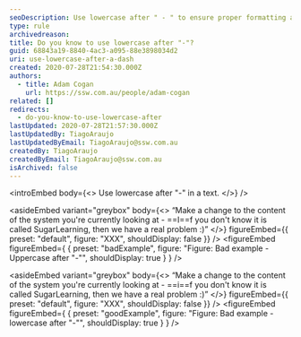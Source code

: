 ```yaml
---
seoDescription: Use lowercase after " - " to ensure proper formatting and readability.
type: rule
archivedreason:
title: Do you know to use lowercase after "-"?
guid: 68843a19-8840-4ac3-a095-88e3898034d2
uri: use-lowercase-after-a-dash
created: 2020-07-28T21:54:30.000Z
authors:
  - title: Adam Cogan
    url: https://ssw.com.au/people/adam-cogan
related: []
redirects:
  - do-you-know-to-use-lowercase-after
lastUpdated: 2020-07-28T21:57:30.000Z
lastUpdatedBy: TiagoAraujo
lastUpdatedByEmail: TiagoAraujo@ssw.com.au
createdBy: TiagoAraujo
createdByEmail: TiagoAraujo@ssw.com.au
isArchived: false
---
```


<introEmbed
  body={<>
Use lowercase after "-" in a text.
  </>}
/>

<asideEmbed
  variant="greybox"
  body={<>
    “Make a change to the content of the system you're currently looking at - ==I==f you don't know it is called SugarLearning, then we have a real problem :)”
  </>}
  figureEmbed={{
    preset: "default",
    figure: "XXX",
    shouldDisplay: false
  }}
/>
<figureEmbed figureEmbed={ {
  preset: "badExample",
  figure: "Figure: Bad example - Uppercase after \"-\"",
  shouldDisplay: true
} } />



<asideEmbed
  variant="greybox"
  body={<>
    “Make a change to the content of the system you're currently looking at - ==i==f you don't know it is called SugarLearning, then we have a real problem :)”
  </>}
  figureEmbed={{
    preset: "default",
    figure: "XXX",
    shouldDisplay: false
  }}
/>
<figureEmbed figureEmbed={ {
  preset: "goodExample",
  figure: "Figure: Bad example - lowercase after \"-\"",
  shouldDisplay: true
} } />
